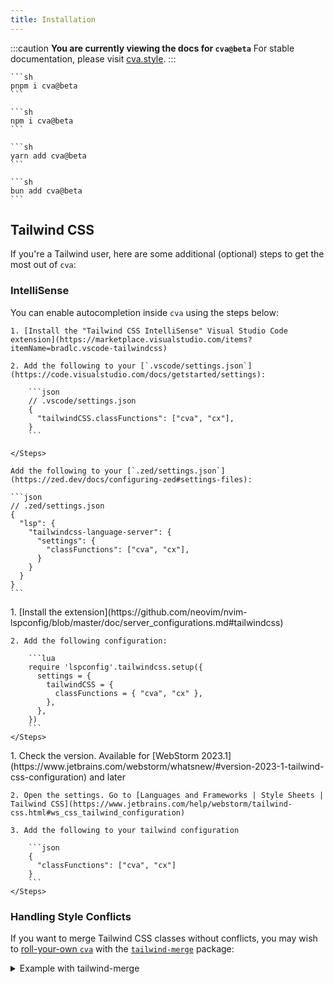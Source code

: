 ```yaml
---
title: Installation
---
```



:::caution
**You are currently viewing the docs for `cva@beta`**
For stable documentation, please visit [cva.style](https://cva.style).
:::

<Carbon />

<Tabs>
  <TabItem label="pnpm">

    ```sh
    pnpm i cva@beta
    ```

  </TabItem>
  <TabItem label="npm">

    ```sh
    npm i cva@beta
    ```

  </TabItem>
  <TabItem label="yarn">

    ```sh
    yarn add cva@beta
    ```

  </TabItem>
  <TabItem label="bun">

    ```sh
    bun add cva@beta
    ```

  </TabItem>
</Tabs>

## Tailwind CSS

If you're a Tailwind user, here are some additional (optional) steps to get the most out of `cva`:

### IntelliSense

You can enable autocompletion inside `cva` using the steps below:

<Tabs>
  <TabItem label="Visual Studio Code">
    <Steps>

    1. [Install the "Tailwind CSS IntelliSense" Visual Studio Code extension](https://marketplace.visualstudio.com/items?itemName=bradlc.vscode-tailwindcss)

    2. Add the following to your [`.vscode/settings.json`](https://code.visualstudio.com/docs/getstarted/settings):

        ```json
        // .vscode/settings.json
        {
          "tailwindCSS.classFunctions": ["cva", "cx"],
        }
        ```

    </Steps>

  </TabItem>
  <TabItem label="Zed">

    Add the following to your [`.zed/settings.json`](https://zed.dev/docs/configuring-zed#settings-files):

    ```json
    // .zed/settings.json
    {
      "lsp": {
        "tailwindcss-language-server": {
          "settings": {
            "classFunctions": ["cva", "cx"],
          }
        }
      }
    }
    ```

  </TabItem>
  <TabItem label="Neovim">
    <Steps>
    1. [Install the extension](https://github.com/neovim/nvim-lspconfig/blob/master/doc/server_configurations.md#tailwindcss)

    2. Add the following configuration:

        ```lua
        require 'lspconfig'.tailwindcss.setup({
          settings = {
            tailwindCSS = {
              classFunctions = { "cva", "cx" },
            },
          },
        })
        ```
    </Steps>

  </TabItem>
  <TabItem label="WebStorm">
    <Steps>
    1. Check the version. Available for [WebStorm 2023.1](https://www.jetbrains.com/webstorm/whatsnew/#version-2023-1-tailwind-css-configuration) and later

    2. Open the settings. Go to [Languages and Frameworks | Style Sheets | Tailwind CSS](https://www.jetbrains.com/help/webstorm/tailwind-css.html#ws_css_tailwind_configuration)

    3. Add the following to your tailwind configuration

        ```json
        {
          "classFunctions": ["cva", "cx"]
        }
        ```
    </Steps>

  </TabItem>
</Tabs>

### Handling Style Conflicts

If you want to merge Tailwind CSS classes without conflicts, you may wish to [roll-your-own `cva`](../api-reference#defineconfig) with the [`tailwind-merge`](https://github.com/dcastil/tailwind-merge) package:

<details>

<summary>Example with tailwind-merge</summary>

```ts
// cva.config.ts
import { defineConfig } from "cva";
import { twMerge } from "tailwind-merge";

export const { cva, cx, compose } = defineConfig({
  hooks: {
    onComplete: (className) => twMerge(className),
  },
});
```

```ts
// components/button.ts
import { cx, cva } from "../cva.config";

export const button = cva({
  // 1. `twMerge` strips out `bg-gray-200`…
  base: "font-semibold bg-gray-200 border rounded",
  variants: {
    intent: {
      // 2. …as variant `bg-*` values take precedence
      primary: "bg-blue-500 text-white border-transparent hover:bg-blue-600",
      secondary: "bg-white text-gray-800 border-gray-400 hover:bg-gray-100",
    },
  }
  defaultVariants: {
    intent: "primary",
  },
});

button();
// => "font-semibold border rounded bg-blue-500 text-white border-transparent hover:bg-blue-600 text-base py-2 px-4 uppercase"

cx("bg-gray-200", "bg-blue-500");
// => "bg-blue-500"
```

</details>
